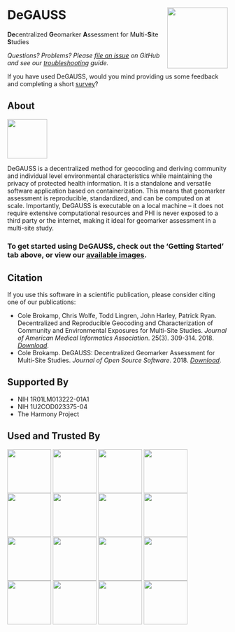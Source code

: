 # DeGAUSS <a href='https://degauss-org.github.io/DeGAUSS/'><img src='DeGAUSS_hex.png' align="right" height="138.5" /></a>

**De**centralized **G**eomarker **A**ssessment for M**u**lti-**S**ite **S**tudies  

*Questions? Problems? Please [file an issue](https://github.com/degauss-org/degauss-org.github.io/issues/new) on GitHub and see our [troubleshooting](https://github.com/degauss-org/degauss-org.github.io/wiki/Troubleshooting) guide.*

If you have used DeGAUSS, would you mind providing us some feedback and completing a short [survey](https://redcap.link/gvhbxfjd)?

## About

<img src='figs/DeG_flow.png' align="center" height="90.5" />


DeGAUSS is a decentralized method for geocoding and deriving community and individual level environmental characteristics while maintaining the privacy of protected health information. It is a standalone and versatile software application based on containerization.  This means that geomarker assessment is reproducible, standardized, and can be computed on at scale. Importantly, DeGAUSS is executable on a local machine -- it does not require extensive computational resources and PHI is never exposed to a third party or the internet, making it ideal for geomarker assessment in a multi-site study. 

### To get started using DeGAUSS, check out the 'Getting Started' tab above, or view our [available images](https://degauss.org/available_images).

## Citation

If you use this software in a scientific publication, please consider citing one of our publications:

- Cole Brokamp, Chris Wolfe, Todd Lingren, John Harley, Patrick Ryan. Decentralized and Reproducible Geocoding and Characterization of Community and Environmental Exposures for Multi-Site Studies. *Journal of American Medical Informatics Association*. 25(3). 309-314. 2018. [*Download*](https://colebrokamp-website.s3.amazonaws.com/publications/Brokamp_JAMIA_2017.pdf).
- Cole Brokamp. DeGAUSS: Decentralized Geomarker Assessment for Multi-Site Studies. *Journal of Open Source Software*. 2018. [*Download*](https://colebrokamp-website.s3.amazonaws.com/publications/Brokamp_JOSS_2018.pdf).

## Supported By
   * NIH 1R01LM013222-01A1
   * NIH 1U2COD023375-04
   * The Harmony Project


## Used and Trusted By 
  <img align="center" src="figs/NIH_logo.png" width="100" /> <img align="center" src="figs/vandy2_logo.png" width="100" /> <img align="center" src="figs/ECHO_logo.jpg" width="100" /> <img align="center" src="figs/cchmc_logo.png" width="100" /> <img align="center" src="figs/childrens_philly_logo.png" width="100" /> <img align="center" src="figs/BCH_logo.png" width="100" /> <img align="center" src="figs/eMERGE_logo.png" width="100" /> <img align="center" src="figs/pepr_logo.png" width="100" /> <img align="center" src="figs/harvard_logo.jpg" width="100" /> <img align="center" src="figs/nw_logo.png" width="100" /> <img align="center" src="figs/columbia_logo.png" width="100" /> <img align="center" src="figs/weill_logo.png" width="100" /> <img align="center" src="figs/odh_logo.png" width="100" /> <img align="center" src="figs/jfs_logo.jpg" width="100" /> <img align="center" src="figs/stjude_logo.jpg" width="100" /> <img align="center" src="figs/mayo_logo.jpg" width="100" /> 

